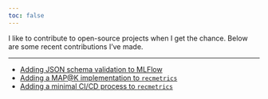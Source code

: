 ```yaml
---
toc: false
---
```


I like to contribute to open-source projects when I get the chance. Below are some recent contributions I've made.

-------------------------------------

* [Adding JSON schema validation to MLFlow](https://github.com/mlflow/mlflow/pull/5458)
* [Adding a MAP@K implementation to `recmetrics`](https://github.com/statisticianinstilettos/recmetrics/pull/50)
* [Adding a minimal CI/CD process to `recmetrics`](https://github.com/statisticianinstilettos/recmetrics/pull/52)
